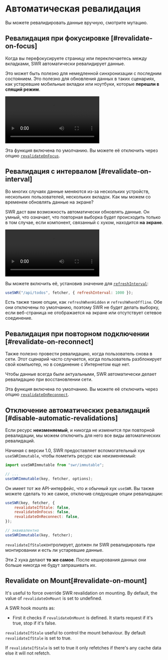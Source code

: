
# Автоматическая ревалидация

<Callout>
    Вы можете ревалидировать данные вручную, смотрите <Link href="/docs/mutation">мутацию</Link>.
</Callout>

## Ревалидация при фокусировке [#revalidate-on-focus]

Когда вы перефокусируете страницу или переключаетесь между вкладками, SWR автоматически ревалидирует данные.

Это может быть полезно для немедленной синхронизации с последним состоянием. Это полезно для обновления данных в таких сценариях, как устаревшие мобильные вкладки или ноутбуки, которые **перешли в спящий режим**.

<Bleed>
    <Video
        src="https://raw.githubusercontent.com/vercel/swr-site/master/.github/videos/focus-revalidate.mp4"
        caption="Видео: использование ревалидации при фокусировке для автоматической синхронизации состояния входа в систему между страницами."
        ratio={307 / 768}
        className="mx-8 2xl:mx-24"
    />
</Bleed>

Эта функция включена по умолчанию. Вы можете её отключить через опцию [`revalidateOnFocus`](/docs/api).

## Ревалидация с интервалом [#revalidate-on-interval]

Во многих случаях данные меняются из-за нескольких устройств, нескольких пользователей, нескольких вкладок. Как мы можем со временем обновлять данные на экране?

SWR даст вам возможность автоматически обновлять данные. Он умный, что означает, что повторная выборка будет происходить только в том случае, если компонент, связанный с хуком, находится **на экране**.

<Bleed>
    <Video
        src="https://raw.githubusercontent.com/vercel/swr-site/master/.github/videos/refetch-interval.mp4"
        caption="Видео: когда пользователь вносит изменения, оба сеанса в конечном итоге будут отображать одни и те же данные."
        ratio={307 / 768}
        className="mx-8 2xl:mx-24"
    />
</Bleed>

Вы можете включить её, установив значение для [`refreshInterval`](/docs/api):

```js
useSWR("/api/todos", fetcher, { refreshInterval: 1000 });
```

Есть также такие опции, как `refreshWhenHidden` и `refreshWhenOffline`. Обе они отключены по умолчанию, поэтому SWR не будет делать выборку, если веб-страница не отображается на экране или отсутствует сетевое соединение.

## Ревалидация при повторном подключении [#revalidate-on-reconnect]

Также полезно провести ревалидацию, когда пользователь снова в сети.
Этот сценарий часто случается, когда пользователь разблокирует свой компьютер, но в соединение с Интернетом еще нет.

Чтобы данные всегда были актуальными, SWR автоматически делает ревалидацию при восстановлении сети.

Эта функция включена по умолчанию. Вы можете её отключить через опцию [`revalidateOnReconnect`](/docs/api).

## Отключение автоматических ревалидаций [#disable-automatic-revalidations]

Если ресурс **неизменяемый**, и никогда не изменится при повторной ревалидации, мы можем отключить для него все виды автоматических ревалидаций.

Начиная с версии 1.0, SWR предоставляет вспомогательный хук `useSWRImmutable`, чтобы пометить ресурс как неизменяемый:

```js
import useSWRImmutable from "swr/immutable";

// ...
useSWRImmutable(key, fetcher, options);
```

Он имеет тот же API-интерфейс, что и обычный хук `useSWR`. Вы также можете сделать то же самое, отключив следующие опции ревалидации:

```js
useSWR(key, fetcher, {
    revalidateIfStale: false,
    revalidateOnFocus: false,
    revalidateOnReconnect: false,
});

// эквивалентно
useSWRImmutable(key, fetcher);
```

`revalidateIfStale`контролирует, должен ли SWR ревалидировать при монтировании и есть ли устаревшие данные.

Эти 2 хука делают **то же самое**. После кеширования данных они больше никогда не будут запрашивать их.

## Revalidate on Mount[#revalidate-on-mount]

It's useful to force override SWR revalidation on mounting. By default, the value of `revalidateOnMount` is set to undefined.

A SWR hook mounts as:

-   First it checks if `revalidateOnMount` is defined. It starts request if it's true, stop if it's false.

`revalidateIfStale` useful to control the mount behaviour. By default `revalidateIfStale` is set to true.

If `revalidateIfStale` is set to true it only refetches if there's any cache data else it will not refetch.
